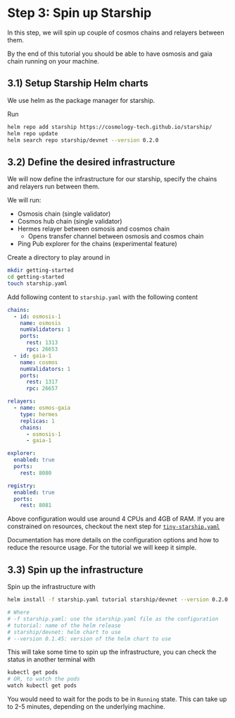 # **Step 3:** Spin up Starship

In this step, we will spin up couple of cosmos chains and relayers between them.

By the end of this tutorial you should be able to have osmosis and gaia chain running on your machine.

## 3.1) Setup Starship Helm charts
We use helm as the package manager for starship.

Run
```bash
helm repo add starship https://cosmology-tech.github.io/starship/
helm repo update
helm search repo starship/devnet --version 0.2.0
```

## 3.2) Define the desired infrastructure
We will now define the infrastructure for our starship, specify the chains and relayers run
between them.

We will run:
* Osmosis chain (single validator)
* Cosmos hub chain (single validator)
* Hermes relayer between osmosis and cosmos chain
    * Opens transfer channel between osmosis and cosmos chain
* Ping Pub explorer for the chains (experimental feature)

Create a directory to play around in
```bash
mkdir getting-started
cd getting-started
touch starship.yaml
```

Add following content to `starship.yaml` with the following content
```yaml
chains:
  - id: osmosis-1
    name: osmosis
    numValidators: 1
    ports:
      rest: 1313
      rpc: 26653
  - id: gaia-1
    name: cosmos
    numValidators: 1
    ports:
      rest: 1317
      rpc: 26657

relayers:
  - name: osmos-gaia
    type: hermes
    replicas: 1
    chains:
      - osmosis-1
      - gaia-1

explorer:
  enabled: true
  ports:
    rest: 8080

registry:
  enabled: true
  ports:
    rest: 8081
```

Above configuration would use around 4 CPUs and 4GB of RAM.
If you are constrained on resources, checkout the next step for [`tiny-starship.yaml`](https://github.com/cosmology-tech/starship/blob/main/examples/getting-started/configs/tiny-starship.yaml)

Documentation has more details on the configuration options and how to reduce the resource usage.
For the tutorial we will keep it simple.

## 3.3) Spin up the infrastructure
Spin up the infrastructure with
```bash
helm install -f starship.yaml tutorial starship/devnet --version 0.2.0

# Where
# -f starship.yaml: use the starship.yaml file as the configuration
# tutorial: name of the helm release
# starship/devnet: helm chart to use
# --version 0.1.45: version of the helm chart to use
```

This will take some time to spin up the infrastructure, you can check the status in another terminal with
```bash
kubectl get pods
# OR, to watch the pods
watch kubectl get pods
```

You would need to wait for the pods to be in `Running` state.
This can take up to 2-5 minutes, depending on the underlying machine.
